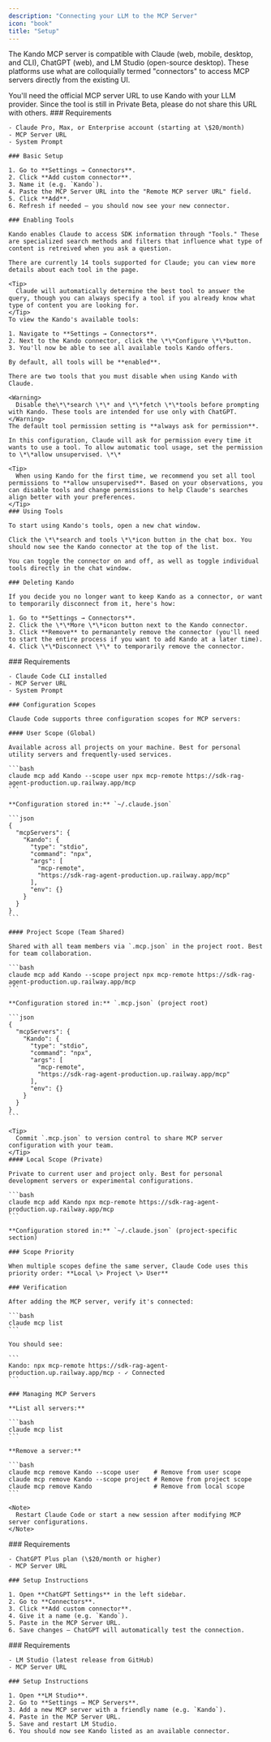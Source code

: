 ```yaml
---
description: "Connecting your LLM to the MCP Server"
icon: "book"
title: "Setup"
---
```


The Kando MCP server is compatible with Claude (web, mobile, desktop, and CLI), ChatGPT (web), and LM Studio (open-source desktop). These platforms use what are colloquially termed "connectors" to access MCP servers directly from the existing UI.

<Note>
  You'll need the official MCP server URL to use Kando with your LLM provider. Since the tool is still in Private Beta, please do not share this URL with others.
</Note>

<Tabs>
  <Tab title="Claude">
    ### Requirements

    - Claude Pro, Max, or Enterprise account (starting at \$20/month)
    - MCP Server URL
    - System Prompt

    ### Basic Setup

    1. Go to **Settings → Connectors**.
    2. Click **Add custom connector**.
    3. Name it (e.g. `Kando`).
    4. Paste the MCP Server URL into the "Remote MCP server URL" field.
    5. Click **Add**.
    6. Refresh if needed — you should now see your new connector.

    ### Enabling Tools

    Kando enables Claude to access SDK information through "Tools." These are specialized search methods and filters that influence what type of content is retreived when you ask a question.

    There are currently 14 tools supported for Claude; you can view more details about each tool in the page.

    <Tip>
      Claude will automatically determine the best tool to answer the query, though you can always specify a tool if you already know what type of content you are looking for.
    </Tip>
    To view the Kando's available tools:

    1. Navigate to **Settings → Connectors**.
    2. Next to the Kando connector, click the \*\*Configure \*\*button.
    3. You'll now be able to see all available tools Kando offers.

    By default, all tools will be **enabled**.

    There are two tools that you must disable when using Kando with Claude.

    <Warning>
      Disable the\*\*search \*\* and \*\*fetch \*\*tools before prompting with Kando. These tools are intended for use only with ChatGPT.
    </Warning>
    The default tool permission setting is **always ask for permission**.

    In this configuration, Claude will ask for permission every time it wants to use a tool. To allow automatic tool usage, set the permission to \*\*allow unsupervised. \*\*

    <Tip>
      When using Kando for the first time, we recommend you set all tool permissions to **allow unsupervised**. Based on your observations, you can disable tools and change permissions to help Claude's searches align better with your preferences.
    </Tip>
    ### Using Tools

    To start using Kando's tools, open a new chat window.

    Click the \*\*search and tools \*\*icon button in the chat box. You should now see the Kando connector at the top of the list.

    You can toggle the connector on and off, as well as toggle individual tools directly in the chat window.

    ### Deleting Kando

    If you decide you no longer want to keep Kando as a connector, or want to temporarily disconnect from it, here's how:

    1. Go to **Settings → Connectors**.
    2. Click the \*\*More \*\*icon button next to the Kando connector.
    3. Click **Remove** to permanantely remove the connector (you'll need to start the entire process if you want to add Kando at a later time).
    4. Click \*\*Disconnect \*\* to temporarily remove the connector.
  </Tab>
  <Tab title="Claude Code">
    ### Requirements

    - Claude Code CLI installed
    - MCP Server URL
    - System Prompt

    ### Configuration Scopes

    Claude Code supports three configuration scopes for MCP servers:

    #### User Scope (Global)

    Available across all projects on your machine. Best for personal utility servers and frequently-used services.

    ```bash
    claude mcp add Kando --scope user npx mcp-remote https://sdk-rag-agent-production.up.railway.app/mcp
    ```

    **Configuration stored in:** `~/.claude.json`

    ```json
    {
      "mcpServers": {
        "Kando": {
          "type": "stdio",
          "command": "npx",
          "args": [
            "mcp-remote",
            "https://sdk-rag-agent-production.up.railway.app/mcp"
          ],
          "env": {}
        }
      }
    }
    ```

    #### Project Scope (Team Shared)

    Shared with all team members via `.mcp.json` in the project root. Best for team collaboration.

    ```bash
    claude mcp add Kando --scope project npx mcp-remote https://sdk-rag-agent-production.up.railway.app/mcp
    ```

    **Configuration stored in:** `.mcp.json` (project root)

    ```json
    {
      "mcpServers": {
        "Kando": {
          "type": "stdio",
          "command": "npx",
          "args": [
            "mcp-remote",
            "https://sdk-rag-agent-production.up.railway.app/mcp"
          ],
          "env": {}
        }
      }
    }
    ```

    <Tip>
      Commit `.mcp.json` to version control to share MCP server configuration with your team.
    </Tip>
    #### Local Scope (Private)

    Private to current user and project only. Best for personal development servers or experimental configurations.

    ```bash
    claude mcp add Kando npx mcp-remote https://sdk-rag-agent-production.up.railway.app/mcp
    ```

    **Configuration stored in:** `~/.claude.json` (project-specific section)

    ### Scope Priority

    When multiple scopes define the same server, Claude Code uses this priority order: **Local \> Project \> User**

    ### Verification

    After adding the MCP server, verify it's connected:

    ```bash
    claude mcp list
    ```

    You should see:

    ```
    Kando: npx mcp-remote https://sdk-rag-agent-production.up.railway.app/mcp - ✓ Connected
    ```

    ### Managing MCP Servers

    **List all servers:**

    ```bash
    claude mcp list
    ```

    **Remove a server:**

    ```bash
    claude mcp remove Kando --scope user    # Remove from user scope
    claude mcp remove Kando --scope project # Remove from project scope
    claude mcp remove Kando                 # Remove from local scope
    ```

    <Note>
      Restart Claude Code or start a new session after modifying MCP server configurations.
    </Note>
  </Tab>
  <Tab title="ChatGPT">
    ### Requirements

    - ChatGPT Plus plan (\$20/month or higher)
    - MCP Server URL

    ### Setup Instructions

    1. Open **ChatGPT Settings** in the left sidebar.
    2. Go to **Connectors**.
    3. Click **Add custom connector**.
    4. Give it a name (e.g. `Kando`).
    5. Paste in the MCP Server URL.
    6. Save changes — ChatGPT will automatically test the connection.
  </Tab>
  <Tab title="LM Studio">
    ### Requirements

    - LM Studio (latest release from GitHub)
    - MCP Server URL

    ### Setup Instructions

    1. Open **LM Studio**.
    2. Go to **Settings → MCP Servers**.
    3. Add a new MCP server with a friendly name (e.g. `Kando`).
    4. Paste in the MCP Server URL.
    5. Save and restart LM Studio.
    6. You should now see Kando listed as an available connector.
  </Tab>
</Tabs>